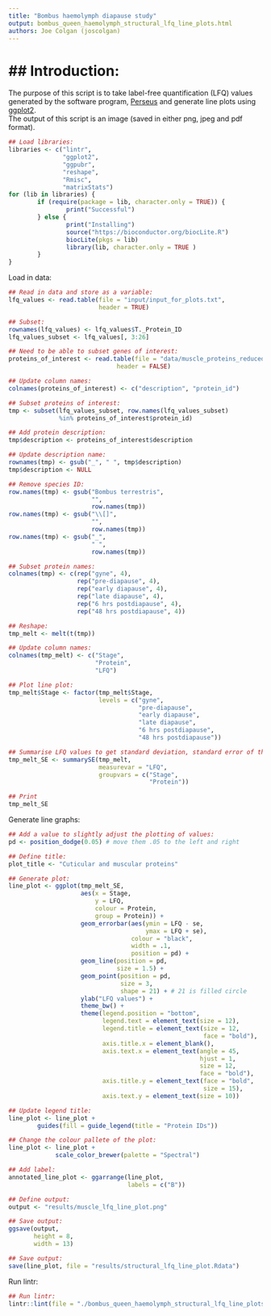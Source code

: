 ```yaml
---
title: "Bombus haemolymph diapause study"
output: bombus_queen_haemolymph_structural_lfq_line_plots.html
authors: Joe Colgan (joscolgan)
---
```


## Introduction:
=============

The purpose of this script is to take label-free quantification (LFQ) values generated by the software program, [Perseus](https://www.biochem.mpg.de/5111810/perseus) and generate line plots using [ggplot2](https://ggplot2.tidyverse.org/).  
The output of this script is an image (saved in either png, jpeg and pdf format).

```r
## Load libraries:
libraries <- c("lintr",
               "ggplot2",
               "ggpubr",
               "reshape",
               "Rmisc",
               "matrixStats")
for (lib in libraries) {
        if (require(package = lib, character.only = TRUE)) {
                print("Successful")
        } else {
                print("Installing")
                source("https://bioconductor.org/biocLite.R")
                biocLite(pkgs = lib)
                library(lib, character.only = TRUE )
        }
}
```

Load in data:

```r
## Read in data and store as a variable:
lfq_values <- read.table(file = "input/input_for_plots.txt",
                         header = TRUE)

## Subset:
rownames(lfq_values) <- lfq_values$T._Protein_ID
lfq_values_subset <- lfq_values[, 3:26]

## Need to be able to subset genes of interest:
proteins_of_interest <- read.table(file = "data/muscle_proteins_reduced.txt",
                              header = FALSE)

## Update column names:
colnames(proteins_of_interest) <- c("description", "protein_id")

## Subset proteins of interest:
tmp <- subset(lfq_values_subset, row.names(lfq_values_subset)
              %in% proteins_of_interest$protein_id)

## Add protein description:
tmp$description <- proteins_of_interest$description

## Update description name:
rownames(tmp) <- gsub("_", " ", tmp$description)
tmp$description <- NULL

## Remove species ID:
row.names(tmp) <- gsub("Bombus terrestris",
                       "",
                       row.names(tmp))
row.names(tmp) <- gsub("\\[]",
                       "",
                       row.names(tmp))
row.names(tmp) <- gsub("_",
                       " ",
                       row.names(tmp))

## Subset protein names:
colnames(tmp) <- c(rep("gyne", 4),
                   rep("pre-diapause", 4),
                   rep("early diapause", 4),
                   rep("late diapause", 4),
                   rep("6 hrs postdiapause", 4),
                   rep("48 hrs postdiapause", 4))

## Reshape:
tmp_melt <- melt(t(tmp))

## Update column names:
colnames(tmp_melt) <- c("Stage",
                        "Protein",
                        "LFQ")

## Plot line plot:
tmp_melt$Stage <- factor(tmp_melt$Stage,
                         levels = c("gyne",
                                    "pre-diapause",
                                    "early diapause",
                                    "late diapause",
                                    "6 hrs postdiapause",
                                    "48 hrs postdiapause"))

## Summarise LFQ values to get standard deviation, standard error of the mean and a default (95%) confidence interval:      
tmp_melt_SE <- summarySE(tmp_melt,
                         measurevar = "LFQ",
                         groupvars = c("Stage",
                                       "Protein"))

## Print
tmp_melt_SE
```

Generate line graphs:

```r
## Add a value to slightly adjust the plotting of values:
pd <- position_dodge(0.05) # move them .05 to the left and right

## Define title:
plot_title <- "Cuticular and muscular proteins"

## Generate plot:
line_plot <- ggplot(tmp_melt_SE,
                    aes(x = Stage,
                        y = LFQ,
                        colour = Protein,
                        group = Protein)) +
                    geom_errorbar(aes(ymin = LFQ - se,
                                      ymax = LFQ + se),
                                  colour = "black",
                                  width = .1,
                                  position = pd) +
                    geom_line(position = pd,
                              size = 1.5) +
                    geom_point(position = pd,
                               size = 3,
                               shape = 21) + # 21 is filled circle
                    ylab("LFQ values") +
                    theme_bw() +
                    theme(legend.position = "bottom",
                          legend.text = element_text(size = 12),
                          legend.title = element_text(size = 12,
                                                      face = "bold"),
                          axis.title.x = element_blank(),
                          axis.text.x = element_text(angle = 45,
                                                     hjust = 1,
                                                     size = 12,
                                                     face = "bold"),
                          axis.title.y = element_text(face = "bold",
                                                      size = 15),
                          axis.text.y = element_text(size = 10))

## Update legend title:
line_plot <- line_plot +
        guides(fill = guide_legend(title = "Protein IDs"))

## Change the colour pallete of the plot:
line_plot <- line_plot +
             scale_color_brewer(palette = "Spectral")

## Add label:
annotated_line_plot <- ggarrange(line_plot,
                                 labels = c("B"))

## Define output:
output <- "results/muscle_lfq_line_plot.png"

## Save output:
ggsave(output,
       height = 8,
       width = 13)

## Save output:
save(line_plot, file = "results/structural_lfq_line_plot.Rdata")
```

Run lintr:

```r
## Run lintr:
lintr::lint(file = "./bombus_queen_haemolymph_structural_lfq_line_plots.Rmd")
```
